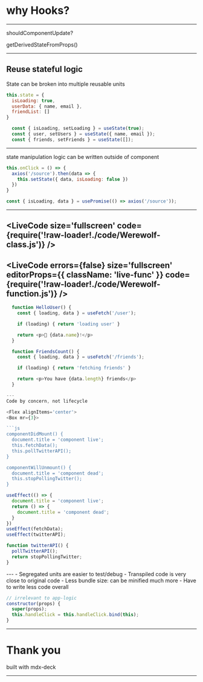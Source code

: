 
# why Hooks?
---

<p>shouldComponentUpdate?</p>
<p>getDerivedStateFromProps()</p>

---
Reuse stateful logic
---
State can be broken into multiple reusable units

```js
this.state = {
  isLoading: true,
  userData: { name, email },
  friendList: []
}
```

```js
  const { isLoading, setLoading } = useState(true);
  const { user, setUsers } = useState({ name, email });
  const { friends, setFriends } = useState([]);
```
---
state manipulation logic can be written outside of component

```js
this.onClick = () => {
  axios('/source').then(data => {
    this.setState({ data, isLoading: false })
  })
}
```

```js
const { isLoading, data } = usePromise(() => axios('/source'));
```

---
<LiveCode
  size='fullscreen'
  code={require('!raw-loader!./code/Werewolf-class.js')}
/>
---
<LiveCode
  errors={false}
  size='fullscreen'
  editorProps={{ className: 'live-func' }}
  code={require('!raw-loader!./code/Werewolf-function.js')}
/>
---
```js
  function HelloUser() {
    const { loading, data } = useFetch('/user');

    if (loading) { return 'loading user' }

    return <p>👋 {data.name}!</p>
  }

  function FriendsCount() {
    const { loading, data } = useFetch('/friends');

    if (loading) { return 'fetching friends' }

    return <p>You have {data.length} friends</p>
  }

---
Code by concern, not lifecycle

<Flex alignItems='center'>
<Box mr={3}>

```js
componentDidMount() {
  document.title = 'component live';
  this.fetchData();
  this.pollTwitterAPI();
}

componentWillUnmount() {
  document.title = 'component dead';
  this.stopPollingTwitter();
}
```

</Box>
<Box>

```js
useEffect(() => {
  document.title = 'component live';
  return () => {
    document.title = 'component dead';
  }
})
useEffect(fetchData);
useEffect(twitterAPI);

function twitterAPI() {
  pollTwitterAPI();
  return stopPollingTwitter;
}
```

</Box>
</Flex>
---
- Segregated units are easier to test/debug
- Transpiled code is very close to original code
- Less bundle size: can be minified much more
- Have to write less code overall

```js
// irrelevant to app-logic
constructor(props) {
  super(props);
  this.handleClick = this.handleClick.bind(this);
}
```
---

# Thank you

built with mdx-deck

---